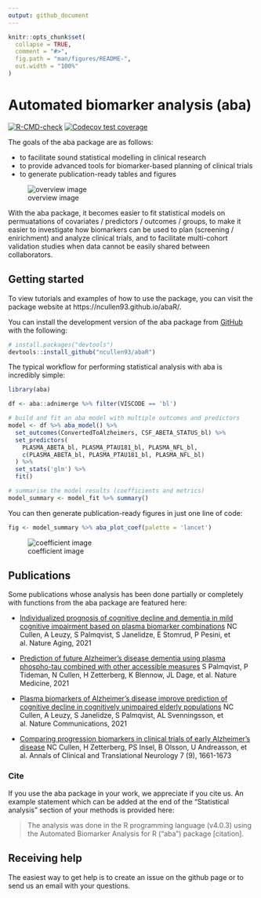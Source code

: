 ```yaml
---
output: github_document
---
```


<!-- README.md is generated from README.Rmd. Please edit that file -->

```r
knitr::opts_chunk$set(
  collapse = TRUE,
  comment = "#>",
  fig.path = "man/figures/README-",
  out.width = "100%"
)
```
# Automated biomarker analysis (aba)
<!-- badges: start -->
[![R-CMD-check](https://github.com/ncullen93/abaR/workflows/R-CMD-check/badge.svg)](https://github.com/ncullen93/abaR/actions)
[![Codecov test coverage](https://codecov.io/gh/ncullen93/abaR/branch/main/graph/badge.svg)](https://app.codecov.io/gh/ncullen93/abaR?branch=main)
<!-- badges: end -->

The goals of the aba package are as follows:

* to facilitate sound statistical modelling in clinical research
* to provide advanced tools for biomarker-based planning of clinical trials
* to generate publication-ready tables and figures

![overview image](man/figures/README-overview.png)


With the aba package, it becomes easier to fit statistical models on permuatations
of covariates / predictors / outcomes / groups, to make it easier to investigate how biomarkers can be used to plan (screening / enirichment) and analyze clinical trials, and to facilitate multi-cohort validation studies when data cannot be easily shared between collaborators.


## Getting started

To view tutorials and examples of how to use the package, you can visit the
package website at https://ncullen93.github.io/abaR/.

You can install the development version of the aba package from 
[GitHub](https://github.com/ncullen93/abaR) with the following:

``` r
# install.packages("devtools")
devtools::install_github("ncullen93/abaR")
```

The typical workflow for performing statistical analysis with aba is incredibly simple:

``` r
library(aba)

df <- aba::adnimerge %>% filter(VISCODE == 'bl')

# build and fit an aba model with multiple outcomes and predictors
model <- df %>% aba_model() %>%
  set_outcomes(ConvertedToAlzheimers, CSF_ABETA_STATUS_bl) %>%
  set_predictors(
    PLASMA_ABETA_bl, PLASMA_PTAU181_bl, PLASMA_NFL_bl,
    c(PLASMA_ABETA_bl, PLASMA_PTAU181_bl, PLASMA_NFL_bl)
  ) %>%
  set_stats('glm') %>% 
  fit()

# summarise the model results (coefficients and metrics)
model_summary <- model_fit %>% summary()
```

You can then generate publication-ready figures in just one line of code:

``` r
fig <- model_summary %>% aba_plot_coef(palette = 'lancet')
```

![coefficient image](man/figures/README-coef_plot.png)

## Publications

Some publications whose analysis has been done partially or completely with functions from the aba package are featured here:

- [Individualized prognosis of cognitive decline and dementia in mild cognitive impairment based on plasma biomarker combinations](https://www.nature.com/articles/s43587-020-00003-5) NC Cullen, A Leuzy, S Palmqvist, S Janelidze, E Stomrud, P Pesini, et al. Nature Aging, 2021

- [Prediction of future Alzheimer’s disease dementia using plasma phospho-tau combined with other accessible measures](https://www.nature.com/articles/s41591-021-01348-z) S Palmqvist, P Tideman, N Cullen, H Zetterberg, K Blennow, JL Dage, et al. Nature Medicine, 2021

- [Plasma biomarkers of Alzheimer’s disease improve prediction of cognitive decline in cognitively unimpaired elderly populations](https://www.nature.com/articles/s41467-021-23746-0) NC Cullen, A Leuzy, S Janelidze, S Palmqvist, AL Svenningsson, et al. Nature Communications, 2021

- [Comparing progression biomarkers in clinical trials of early Alzheimer’s disease](https://onlinelibrary.wiley.com/doi/full/10.1002/acn3.51158) NC Cullen, H Zetterberg, PS Insel, B Olsson, U Andreasson, et al. Annals of Clinical and Translational Neurology 7 (9), 1661-1673


### Cite

If you use the aba package in your work, we appreciate if you cite us. An example statement which can be added at the end of the "Statistical analysis" section of your methods is provided here:

> The analysis was done in the R programming language (v4.0.3) using the Automated Biomarker Analysis for R (“aba”) package [citation].


## Receiving help

The easiest way to get help is to create an issue on the github page or to send us an email with your questions.





